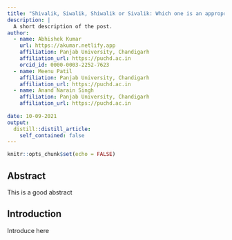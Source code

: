 ```yaml
---
title: "Shivalik, Siwalik, Shiwalik or Sivalik: Which one is an appropriate term for the foothills of Himalayas?"
description: |
  A short description of the post.
author:
  - name: Abhishek Kumar
    url: https://akumar.netlify.app
    affiliation: Panjab University, Chandigarh
    affiliation_url: https://puchd.ac.in
    orcid_id: 0000-0003-2252-7623
  - name: Meenu Patil
    affiliation: Panjab University, Chandigarh
    affiliation_url: https://puchd.ac.in
  - name: Anand Narain Singh
    affiliation: Panjab University, Chandigarh
    affiliation_url: https://puchd.ac.in
    
date: 10-09-2021
output:
  distill::distill_article:
    self_contained: false
---
```



```r
knitr::opts_chunk$set(echo = FALSE)
```

## Abstract
 This is a good abstract
 
## Introduction

Introduce here
